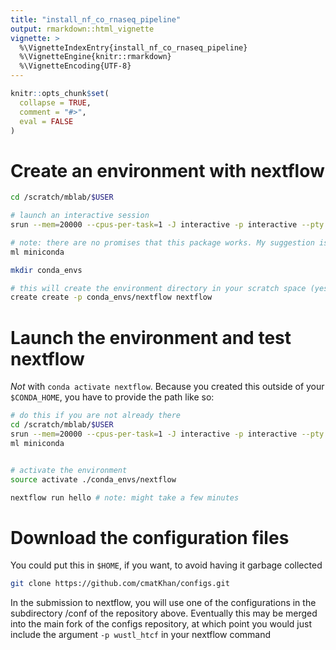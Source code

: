```yaml
---
title: "install_nf_co_rnaseq_pipeline"
output: rmarkdown::html_vignette
vignette: >
  %\VignetteIndexEntry{install_nf_co_rnaseq_pipeline}
  %\VignetteEngine{knitr::rmarkdown}
  %\VignetteEncoding{UTF-8}
---
```


```r
knitr::opts_chunk$set(
  collapse = TRUE,
  comment = "#>",
  eval = FALSE
)
```

# Create an environment with nextflow

```bash
cd /scratch/mblab/$USER

# launch an interactive session
srun --mem=20000 --cpus-per-task=1 -J interactive -p interactive --pty /bin/bash -l

# note: there are no promises that this package works. My suggestion is that you use your own installation of conda
ml miniconda

mkdir conda_envs

# this will create the environment directory in your scratch space (yes, it may be deleted. you'd have to make a new one when that happens), and installs nextflow into it
create create -p conda_envs/nextflow nextflow

```

# Launch the environment and test nextflow

_Not_ with `conda activate nextflow`. Because you created this outside of your `$CONDA_HOME`, you have to provide the path like so:

```bash

# do this if you are not already there
cd /scratch/mblab/$USER
srun --mem=20000 --cpus-per-task=1 -J interactive -p interactive --pty /bin/bash -l
ml miniconda


# activate the environment
source activate ./conda_envs/nextflow

nextflow run hello # note: might take a few minutes
```

# Download the configuration files

You could put this in `$HOME`, if you want, to avoid having it garbage collected

```bash
git clone https://github.com/cmatKhan/configs.git
```

In the submission to nextflow, you will use one of the configurations in the
subdirectory /conf of the repository above. Eventually this may be merged into
the main fork of the configs repository, at which point you would just include
the argument `-p wustl_htcf` in your nextflow command
